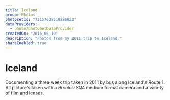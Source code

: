 ```yaml
---
title: Iceland
group: Photos
photosetId: "72157629510286023"
dataProviders:
  - photo/photoSetDataProvider
createdOn: "2016-06-10"
description: "Photos from my 2011 trip to Iceland."
shareEnabled: true
---
```



# Iceland

Documenting a three week trip taken in 2011 by bus along Iceland's Route 1. All picture's taken with a _Bronica SQA_ medium format camera and a variety of film and lenses.

<PhotoSet />

